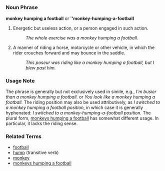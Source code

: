 =={{en}}==

===Noun Phrase===
'''monkey humping a football''' or '''''monkey-humping-a-football'''

# Energetic but useless action, or a person engaged in such action.
#: ''The whole exercise was a monkey humping a football.''
# A manner of riding a horse, motorcycle or other vehicle, in which the rider crouches forward and may bounce in the saddle.
#: ''This poseur was riding like a monkey humping a football, but I blew past him.''

===Usage Note===
The phrase is generally but not exclusively used in simile, e.g.,  ''I'm busier than a monkey humping a football.'' or ''You look like a monkey humping a football.'' The riding position may also be used attributively, as ''I switched to a monkey humping a football position'', in which case it is generally hyphenated: ''I switched to a monkey-humping-a-football position.''  The plural form, [[monkeys humping a football]] has somewhat different usage.  In particular, it lacks the riding sense.

===Related Terms===
*[[football]]
*[[hump]] (transitive verb)
*[[monkey]]
*[[monkeys humping a football]]